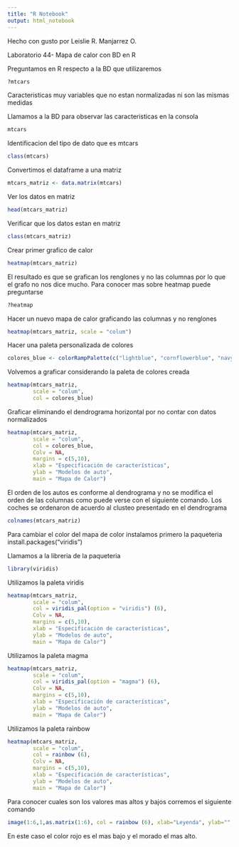 ```yaml
---
title: "R Notebook"
output: html_notebook
---
```


Hecho con gusto por Leislie R. Manjarrez O.

Laboratorio 44- Mapa de calor con BD en R

Preguntamos en R respecto a la BD que utilizaremos
```r
?mtcars
```

Caracteristicas muy variables que no estan normalizadas ni son las mismas medidas

Llamamos a la BD para observar las caracteristicas en la consola
```r
mtcars
```

Identificacion del tipo de dato que es mtcars
```r
class(mtcars)
```

Convertimos el dataframe a una matriz
```r
mtcars_matriz <- data.matrix(mtcars)
```

Ver los datos en matriz
```r
head(mtcars_matriz)
```

Verificar que los datos estan en matriz
```r
class(mtcars_matriz)
```

Crear primer grafico de calor
```r
heatmap(mtcars_matriz)
```

El resultado es que se grafican los renglones y no las columnas por lo que el grafo no nos dice mucho. Para conocer mas sobre heatmap puede preguntarse
```r
?heatmap
```

Hacer un nuevo mapa de calor graficando las columnas y no renglones
```r
heatmap(mtcars_matriz, scale = "colum")
```

Hacer una paleta personalizada de colores
```r
colores_blue <- colorRampPalette(c("lightblue", "cornflowerblue", "navyblue"))(256)
```

Volvemos a graficar considerando la paleta de colores creada
```r
heatmap(mtcars_matriz, 
        scale = "colum",
        col = colores_blue)
```

Graficar eliminando el dendrograma horizontal por no contar con datos normalizados
```r
heatmap(mtcars_matriz, 
        scale = "colum",
        col = colores_blue,
        Colv = NA,
        margins = c(5,10),
        xlab = "Especificación de características",
        ylab = "Modelos de auto",
        main = "Mapa de Calor")
```

El orden de los autos es conforme al dendrograma y no se modifica el orden de las columnas como puede verse con el siguiente comando. Los coches se ordenaron de acuerdo al clusteo presentado en el dendrograma
```r
colnames(mtcars_matriz)
```

Para cambiar el color del mapa de color instalamos primero la paqueteria
install.packages("viridis")

Llamamos a la libreria de la paqueteria
```r
library(viridis)
```

Utilizamos la paleta viridis
```r
heatmap(mtcars_matriz, 
        scale = "colum",
        col = viridis_pal(option = "viridis") (6),
        Colv = NA,
        margins = c(5,10),
        xlab = "Especificación de características",
        ylab = "Modelos de auto",
        main = "Mapa de Calor")
```

Utilizamos la paleta magma
```r
heatmap(mtcars_matriz, 
        scale = "colum",
        col = viridis_pal(option = "magma") (6),
        Colv = NA,
        margins = c(5,10),
        xlab = "Especificación de características",
        ylab = "Modelos de auto",
        main = "Mapa de Calor")
```

Utilizamos la paleta rainbow
```r
heatmap(mtcars_matriz, 
        scale = "colum",
        col = rainbow (6),
        Colv = NA,
        margins = c(5,10),
        xlab = "Especificación de características",
        ylab = "Modelos de auto",
        main = "Mapa de Calor")
```

Para conocer cuales son los valores mas altos y bajos corremos el siguiente comando
```r
image(1:6,1,as.matrix(1:6), col = rainbow (6), xlab="Leyenda", ylab="", xaxt="n", yaxt="n", bty="n")
```

En este caso el color rojo es el mas bajo y el morado el mas alto.